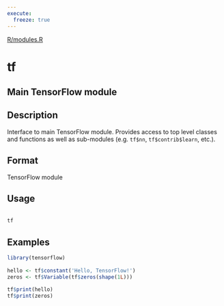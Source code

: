 ```yaml
---
execute:
  freeze: true
---
```


[R/modules.R](https://github.com/rstudio/tensorflow//blob/main/R/modules.R#L21) 

# tf

## Main TensorFlow module

## Description
 Interface to main TensorFlow  module. Provides access to top level classes and functions as well as sub-modules (e.g. `tf$nn`, `tf$contrib$learn`, etc.). 

## Format
 TensorFlow module 

## Usage
```r
 
tf 
```






## Examples
```r
 
library(tensorflow) 
 
hello <- tf$constant('Hello, TensorFlow!') 
zeros <- tf$Variable(tf$zeros(shape(1L))) 
 
tf$print(hello) 
tf$print(zeros) 
 
```


